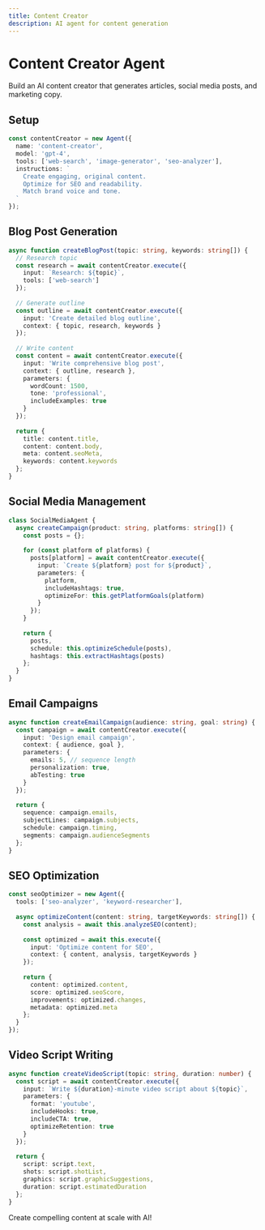 ```yaml
---
title: Content Creator
description: AI agent for content generation
---
```


# Content Creator Agent

Build an AI content creator that generates articles, social media posts, and marketing copy.

## Setup

```typescript
const contentCreator = new Agent({
  name: 'content-creator',
  model: 'gpt-4',
  tools: ['web-search', 'image-generator', 'seo-analyzer'],
  instructions: `
    Create engaging, original content.
    Optimize for SEO and readability.
    Match brand voice and tone.
  `
});
```

## Blog Post Generation

```typescript
async function createBlogPost(topic: string, keywords: string[]) {
  // Research topic
  const research = await contentCreator.execute({
    input: `Research: ${topic}`,
    tools: ['web-search']
  });
  
  // Generate outline
  const outline = await contentCreator.execute({
    input: 'Create detailed blog outline',
    context: { topic, research, keywords }
  });
  
  // Write content
  const content = await contentCreator.execute({
    input: 'Write comprehensive blog post',
    context: { outline, research },
    parameters: {
      wordCount: 1500,
      tone: 'professional',
      includeExamples: true
    }
  });
  
  return {
    title: content.title,
    content: content.body,
    meta: content.seoMeta,
    keywords: content.keywords
  };
}
```

## Social Media Management

```typescript
class SocialMediaAgent {
  async createCampaign(product: string, platforms: string[]) {
    const posts = {};
    
    for (const platform of platforms) {
      posts[platform] = await contentCreator.execute({
        input: `Create ${platform} post for ${product}`,
        parameters: {
          platform,
          includeHashtags: true,
          optimizeFor: this.getPlatformGoals(platform)
        }
      });
    }
    
    return {
      posts,
      schedule: this.optimizeSchedule(posts),
      hashtags: this.extractHashtags(posts)
    };
  }
}
```

## Email Campaigns

```typescript
async function createEmailCampaign(audience: string, goal: string) {
  const campaign = await contentCreator.execute({
    input: 'Design email campaign',
    context: { audience, goal },
    parameters: {
      emails: 5, // sequence length
      personalization: true,
      abTesting: true
    }
  });
  
  return {
    sequence: campaign.emails,
    subjectLines: campaign.subjects,
    schedule: campaign.timing,
    segments: campaign.audienceSegments
  };
}
```

## SEO Optimization

```typescript
const seoOptimizer = new Agent({
  tools: ['seo-analyzer', 'keyword-researcher'],
  
  async optimizeContent(content: string, targetKeywords: string[]) {
    const analysis = await this.analyzeSEO(content);
    
    const optimized = await this.execute({
      input: 'Optimize content for SEO',
      context: { content, analysis, targetKeywords }
    });
    
    return {
      content: optimized.content,
      score: optimized.seoScore,
      improvements: optimized.changes,
      metadata: optimized.meta
    };
  }
});
```

## Video Script Writing

```typescript
async function createVideoScript(topic: string, duration: number) {
  const script = await contentCreator.execute({
    input: `Write ${duration}-minute video script about ${topic}`,
    parameters: {
      format: 'youtube',
      includeHooks: true,
      includeCTA: true,
      optimizeRetention: true
    }
  });
  
  return {
    script: script.text,
    shots: script.shotList,
    graphics: script.graphicSuggestions,
    duration: script.estimatedDuration
  };
}
```

Create compelling content at scale with AI!